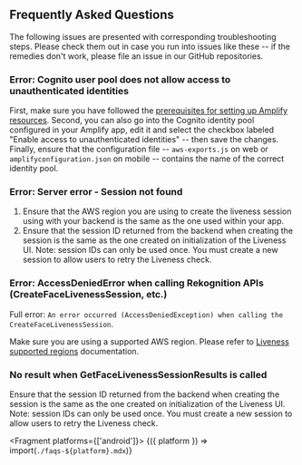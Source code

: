 
## Frequently Asked Questions

The following issues are presented with corresponding troubleshooting steps. Please check them out in case you run into issues like these -- if the remedies don't work, please file an issue in our GitHub repositories.

### Error: Cognito user pool does not allow access to unauthenticated identities

First, make sure you have followed the [prerequisites for setting up Amplify resources](#step-1-configure-auth). Second, you can also go into the Cognito identity pool configured in your Amplify app, edit it and select the checkbox labeled "Enable access to unauthenticated identities" -- then save the changes. Finally, ensure that the configuration file -- `aws-exports.js` on web or `amplifyconfiguration.json` on mobile -- contains the name of the correct identity pool.

### Error: Server error - Session not found 

1. Ensure that the AWS region you are using to create the liveness session using with your backend is the same as the one used within your app.
2. Ensure that the session ID returned from the backend when creating the session is the same as the one created on initialization of the Liveness UI. Note: session IDs can only be used once. You must create a new session to allow users to retry the Liveness check.

### Error: AccessDeniedError when calling Rekognition APIs (CreateFaceLivenessSession, etc.)

Full error: `An error occurred (AccessDeniedException) when calling the CreateFaceLivenessSession`.

Make sure you are using a supported AWS region. Please refer to [Liveness supported regions](https://aws.amazon.com/rekognition/face-liveness/#FAQs) documentation.

### No result when GetFaceLivenessSessionResults is called

Ensure that the session ID returned from the backend when creating the session is the same as the one created on initialization of the Liveness UI. Note: session IDs can only be used once. You must create a new session to allow users to retry the Liveness check.

<Fragment platforms={['android']}>
  {({ platform }) => import(`./faqs-${platform}.mdx`)}
</Fragment>
